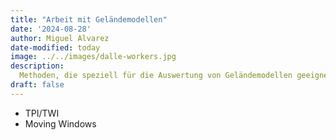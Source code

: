 ```yaml
---
title: "Arbeit mit Geländemodellen"
date: '2024-08-28'
author: Miguel Alvarez
date-modified: today
image: ../../images/dalle-workers.jpg
description:
  Methoden, die speziell für die Auswertung von Geländemodellen geeignet sind.
draft: false
---
```


- TPI/TWI
- Moving Windows
